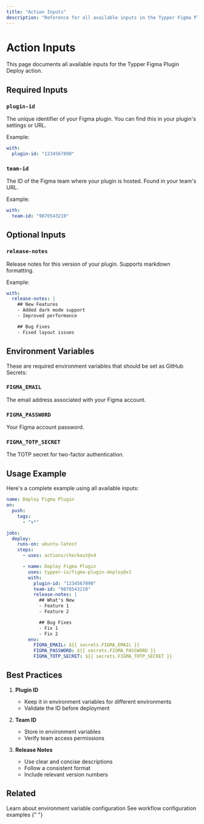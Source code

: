 ```yaml
---
title: "Action Inputs"
description: "Reference for all available inputs in the Typper Figma Plugin Deploy action"
---
```


# Action Inputs

This page documents all available inputs for the Typper Figma Plugin Deploy action.

## Required Inputs

### `plugin-id`

<ParamField query="plugin-id" type="string" required>
  The unique identifier of your Figma plugin. You can find this in your plugin's
  settings or URL.
</ParamField>

Example:

```yaml
with:
  plugin-id: "1234567890"
```

### `team-id`

<ParamField query="team-id" type="string" required>
  The ID of the Figma team where your plugin is hosted. Found in your team's
  URL.
</ParamField>

Example:

```yaml
with:
  team-id: "9876543210"
```

## Optional Inputs

### `release-notes`

<ParamField query="release-notes" type="string">
  Release notes for this version of your plugin. Supports markdown formatting.
</ParamField>

Example:

```yaml
with:
  release-notes: |
    ## New Features
    - Added dark mode support
    - Improved performance

    ## Bug Fixes
    - Fixed layout issues
```

## Environment Variables

These are required environment variables that should be set as GitHub Secrets:

### `FIGMA_EMAIL`

<ParamField query="FIGMA_EMAIL" type="string" required>
  The email address associated with your Figma account.
</ParamField>

### `FIGMA_PASSWORD`

<ParamField query="FIGMA_PASSWORD" type="string" required>
  Your Figma account password.
</ParamField>

### `FIGMA_TOTP_SECRET`

<ParamField query="FIGMA_TOTP_SECRET" type="string" required>
  The TOTP secret for two-factor authentication.
</ParamField>

## Usage Example

Here's a complete example using all available inputs:

```yaml
name: Deploy Figma Plugin
on:
  push:
    tags:
      - "v*"

jobs:
  deploy:
    runs-on: ubuntu-latest
    steps:
      - uses: actions/checkout@v4

      - name: Deploy Figma Plugin
        uses: typper-io/figma-plugin-deploy@v1
        with:
          plugin-id: "1234567890"
          team-id: "9876543210"
          release-notes: |
            ## What's New
            - Feature 1
            - Feature 2

            ## Bug Fixes
            - Fix 1
            - Fix 2
        env:
          FIGMA_EMAIL: ${{ secrets.FIGMA_EMAIL }}
          FIGMA_PASSWORD: ${{ secrets.FIGMA_PASSWORD }}
          FIGMA_TOTP_SECRET: ${{ secrets.FIGMA_TOTP_SECRET }}
```

## Best Practices

1. **Plugin ID**

   - Keep it in environment variables for different environments
   - Validate the ID before deployment

2. **Team ID**

   - Store in environment variables
   - Verify team access permissions

3. **Release Notes**
   - Use clear and concise descriptions
   - Follow a consistent format
   - Include relevant version numbers

## Related

<CardGroup cols={2}>
  <Card
    title="Environment Variables"
    icon="gear"
    href="/api-reference/environment-variables"
  >
    Learn about environment variable configuration
  </Card>
  <Card title="Workflow Setup" icon="code" href="/guides/workflow-setup">
    See workflow configuration examples
  </Card>
</CardGroup>{" "}
